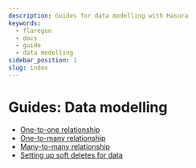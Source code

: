 ```yaml
---
description: Guides for data modelling with Hasura
keywords:
  - flaregun
  - docs
  - guide
  - data modelling
sidebar_position: 1
slug: index
---
```


# Guides: Data modelling

- [One-to-one relationship](/graphql/core/guides/data-modelling/one-to-one.mdx)
- [One-to-many relationship](/graphql/core/guides/data-modelling/one-to-many.mdx)
- [Many-to-many relationship](/graphql/core/guides/data-modelling/many-to-many.mdx)
- [Setting up soft deletes for data](/graphql/core/guides/data-modelling/soft-deletes.mdx)
